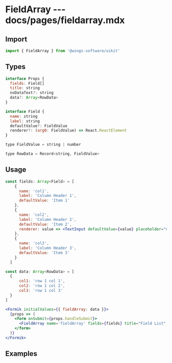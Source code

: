 # FieldArray --- docs/pages/fieldarray.mdx


## Import

```js
import { FieldArray } from '@wings-software/uikit'
```

## Types

```js
interface Props {
  fields: Field[]
  title: string
  noDataText?: string
  data?: Array<RowData>
}

interface Field {
  name: string
  label: string
  defaultValue?: FieldValue
  renderer?: (arg0: FieldValue) => React.ReactElement
}

type FieldValue = string | number

type RowData = Record<string, FieldValue>
```

## Usage

```jsx
const fields: Array<Field> = [
    {
      name: 'col1',
      label: 'Column Header 1',
      defaultValue: 'Item 1'
    },
    {
      name: 'col2',
      label: 'Column Header 2',
      defaultValue: 'Item 2',
      renderer: value => <TextInput defaultValue={value} placeholder="Column 2 value" />
    },
    {
      name: 'col3',
      label: 'Column Header 3',
      defaultValue: 'Item 3'
    }
  ]

const data: Array<RowData> = [
  {
      col1: 'row 1 col 1',
      col2: 'row 1 col 2',
      col3: 'row 1 col 3'
  }
]

<Formik initialValues={{ fieldArray: data }}>
  {props => (
    <form onSubmit={props.handleSubmit}>
      <FieldArray name='fieldArray' fields={fields} title="Field List" placeholder="Help Text" />
    </form>
  )}
</Formik>
```

## Examples

<FieldArrayExample />
